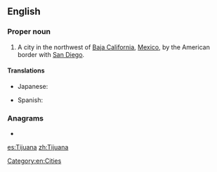 ==English==
{{wikipedia}}

===Proper noun===
{{en-proper noun}}

# A city in the northwest of [[Baja California]], [[Mexico]], by the American border with [[San Diego]].

====Translations====
{{trans-top|a city in Mexico}}
* Japanese: {{t|ja|ティファナ|tr=Tifana}}
{{trans-mid}}
* Spanish: {{t+|es|Tijuana|f}}
{{trans-bottom}}

===Anagrams===
* {{l|en|Juanita}}

[[Category:en:Cities]]

[[es:Tijuana]]
[[zh:Tijuana]]